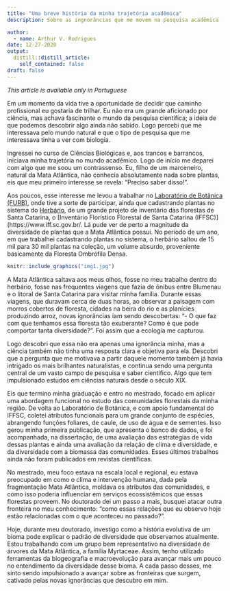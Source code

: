 ```yaml
---
title: "Uma breve história da minha trajetória acadêmica"
description: Sobre as ingnorâncias que me movem na pesquisa acadêmica

author:
  - name: Arthur V. Rodrigues
date: 12-27-2020
output:
  distill::distill_article:
    self_contained: false
draft: false
---
```


*This article is available only in Portuguese*

Em um momento da vida tive a oportunidade de decidir que caminho profissional eu gostaria de trilhar. Eu não era um grande aficionado por ciência, mas achava fascinante o mundo da pesquisa científica; a ideia de que podemos descobrir algo ainda não sabido. Logo percebi que me interessava pelo mundo natural e que o tipo de pesquisa que me interessava tinha a ver com biologia. 

Ingressei no curso de Ciências Biológicas e, aos trancos e barrancos, iniciava minha trajetória no mundo acadêmico. Logo de início me deparei com algo que me soou um contrassenso. Eu, filho de um marceneiro, natural da Mata Atlântica, não conhecia absolutamente nada sobre plantas, eis que meu primeiro interesse se revela: "Preciso saber disso!".

Aos poucos, esse interesse me levou a trabalhar no [Laboratório de Botânica (FURB)](https://sites.google.com/view/botanica-furb/p%C3%A1gina-inicial), onde tive a sorte de participar, ainda que cadastrando plantas no sistema do [Herbário](http://www.furb.br/herbario), de um grande projeto de inventário das florestas de Santa Catarina, o [Inventário Florístico Florestal de Santa Catarina (IFFSC)](https://www.iff.sc.gov.br/. Lá pude ver de perto a magnitude da diversidade de plantas que a Mata Atlântica possui. No período de um ano, em que trabalhei cadastrando plantas no sistema, o herbário saltou de 15 mil para 30 mil plantas na coleção, um volume absurdo, proveniente basicamente da Floresta Ombrófila Densa. 

```r

knitr::include_graphics("img1.jpg")

```

A Mata Atlântica saltava aos meus olhos, fosse no meu trabalho dentro do herbário, fosse nas frequentes viagens que fazia de ônibus entre Blumenau e o litoral de Santa Catarina para visitar minha família. Durante essas viagens, que duravam cerca de duas horas, ao observar a paisagem com morros cobertos de floresta, cidades na beira do rio e as planícies produzindo arroz, novas ignorâncias iam sendo descobertas: "- O que faz com que tenhamos essa floresta tão exuberante? Como é que pode comportar tanta diversidade?". Foi assim que a ecologia me capturou. 

Logo descobri que essa não era apenas uma ignorância minha, mas a ciência também não tinha uma resposta clara e objetiva para ela. Descobri que a pergunta que me motivava a partir daquele momento também já havia intrigado os mais brilhantes naturalistas, e continua sendo uma pergunta central de um vasto campo de pesquisa e saber científico. Algo que tem impulsionado estudos em ciências naturais desde o século XIX. 

Eis que termino minha graduação e entro no mestrado, focado em aplicar uma abordagem funcional no estudo das comunidades florestais da minha região. De volta ao Laboratório de Botânica, e com apoio fundamental do IFFSC, coletei atributos funcionais para um grande conjunto de espécies, abrangendo funções foliares, de caule, de uso de água e de sementes. Isso gerou minha primeira publicação, que apresenta o banco de dados, e foi acompanhada, na dissertação, de uma avaliação das estratégias de vida dessas plantas e ainda uma avaliação da relação de clima e diversidade, e da diversidade com a biomassa das comunidades. Esses últimos trabalhos ainda não foram publicados em revistas científicas.

No mestrado, meu foco estava na escala local e regional, eu estava preocupado em como o clima e intervenção humana, dada pela fragmentação Mata Atlântica, moldava os atributos das comunidades, e como isso poderia influenciar em serviços ecossistêmicos que essas florestas proveem. No doutorado dei um passo a mais, busquei atacar outra fronteira no meu conhecimento: "como essas relações que eu observo hoje estão relacionadas com o que aconteceu no passado?".

Hoje, durante meu doutorado, investigo como a história evolutiva de um bioma pode explicar o padrão de diversidade que observamos atualmente. Estou trabalhando com um grupo bem representativo na diversidade de árvores da Mata Atlântica, a família Myrtaceae. Assim, tenho utilizado ferramentas da biogeografia e macroevolução para avançar mais um pouco no entendimento da diversidade desse bioma. A cada passo desses, me sinto sendo impulsionado a avançar sobre as fronteiras que surgem, cativado pelas novas ignorâncias que descubro em mim.




